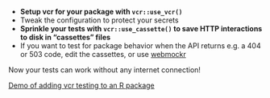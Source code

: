 * **Setup vcr for your package with `vcr::use_vcr()`**
* Tweak the configuration to protect your secrets
* **Sprinkle your tests with `vcr::use_cassette()` to save HTTP interactions to disk in "cassettes" files**
* If you want to test for package behavior when the API returns e.g. a 404 or 503 code, edit the cassettes, or use [webmockr](htts://docs.ropensci.org/webmockr)

Now your tests can work without any internet connection!

[Demo of adding vcr testing to an R package](https://github.com/maelle/exemplighratia/pull/2/files)
